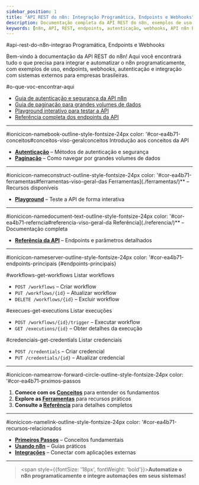---
sidebar_position: 1
title: "API REST do n8n: Integração Programática, Endpoints e Webhooks"
description: Documentação completa da API REST do n8n, exemplos de uso, integração programática, endpoints, webhooks e autenticação para automação empresarial.
keywords: [n8n, API, REST, endpoints, autenticação, webhooks, API n8n Brasil, documentação REST, integração programática, exemplos de uso, integração com sistemas externos]
---


#api-rest-do-n8n-integrao Programática, Endpoints e Webhooks

Bem-vindo à documentação da API REST do n8n! Aqui você encontrará tudo o que precisa para integrar e automatizar o n8n programaticamente, com exemplos de uso, endpoints, webhooks, autenticação e integração com sistemas externos para empresas brasileiras.

#o-que-voc-encontrar-aqui

- [Guia de autenticação e segurança da API n8n](./conceitos/autenticacao)
- [Guia de paginação para grandes volumes de dados](./conceitos/paginacao)
- [Playground interativo para testar a API](./ferramentas/playground)
- [Referência completa dos endpoints da API](./referencia/referencia-api)

---

#ionicicon-namebook-outline-style-fontsize-24px color: '#cor-ea4b71-conceitos#conceitos-viso-geralconceitos Introdução aos conceitos da API
- **[Autenticação](./conceitos/autenticacao)** – Métodos de autenticação e segurança
- **[Paginação](./conceitos/paginacao)** – Como navegar por grandes volumes de dados

---

#ionicicon-nameconstruct-outline-style-fontsize-24px color: '#cor-ea4b71-ferramentas#ferramentas-viso-geral-das Ferramentas](./ferramentas/)** – Recursos disponíveis
- **[Playground](./ferramentas/playground)** – Teste a API de forma interativa

---

#ionicicon-namedocument-text-outline-style-fontsize-24px color: '#cor-ea4b71-referncia#referencia-viso-geral-da Referência](./referencia/)** – Documentação completa
- **[Referência da API](./referencia/referencia-api)** – Endpoints e parâmetros detalhados

---

#ionicicon-nameserver-outline-style-fontsize-24px color: '#cor-ea4b71-endpoints-principais {#endpoints-principais}

#workflows-get-workflows Listar workflows
- `POST /workflows` – Criar workflow
- `PUT /workflows/{id}` – Atualizar workflow
- `DELETE /workflows/{id}` – Excluir workflow

#execues-get-executions Listar execuções
- `POST /workflows/{id}/trigger` – Executar workflow
- `GET /executions/{id}` – Obter detalhes da execução

#credenciais-get-credentials Listar credenciais
- `POST /credentials` – Criar credencial
- `PUT /credentials/{id}` – Atualizar credencial

---

#ionicicon-namearrow-forward-circle-outline-style-fontsize-24px color: '#cor-ea4b71-prximos-passos

1. **Comece com os [Conceitos](./conceitos/)** para entender os fundamentos
2. **Explore as [Ferramentas](./ferramentas/)** para recursos práticos
3. **Consulte a [Referência](./referencia/)** para detalhes completos

---

#ionicicon-namelink-outline-style-fontsize-24px color: '#cor-ea4b71-recursos-relacionados

- **[Primeiros Passos](../primeiros-passos/guia-instalacao)** – Conceitos fundamentais
- **[Usando n8n](../usando-n8n)** – Guias práticos
- **[Integrações](../integracoes)** – Conectar com aplicações externas

---

> <span style={{fontSize: '18px', fontWeight: 'bold'}}>**Automatize o n8n programaticamente e integre automações em seus sistemas!**</span>
